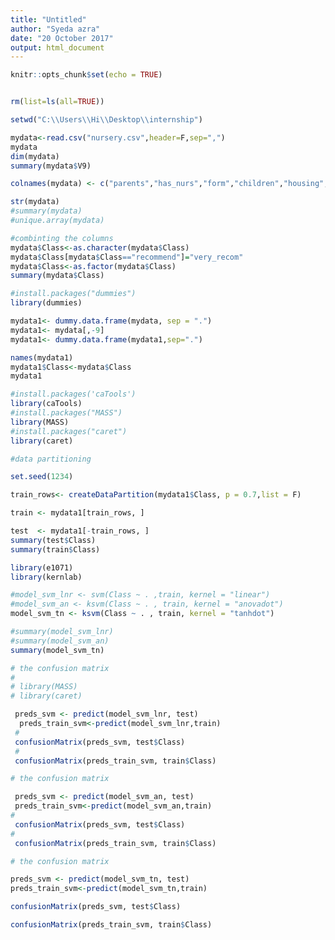 ---
title: "Untitled"
author: "Syeda azra"
date: "20 October 2017"
output: html_document
---

```{r setup, include=FALSE}
knitr::opts_chunk$set(echo = TRUE)
```
```{r}

```


```{r}
rm(list=ls(all=TRUE))

setwd("C:\\Users\\Hi\\Desktop\\internship")

mydata<-read.csv("nursery.csv",header=F,sep=",")
mydata
dim(mydata)
summary(mydata$V9)

```

```{r}
colnames(mydata) <- c("parents","has_nurs","form","children","housing","finance","social","health","Class")

str(mydata)
#summary(mydata)
#unique.array(mydata)

```

```{r}

#combinting the columns
mydata$Class<-as.character(mydata$Class)
mydata$Class[mydata$Class=="recommend"]="very_recom"
mydata$Class<-as.factor(mydata$Class)
summary(mydata$Class)

```

```{r}

#install.packages("dummies")
library(dummies)

mydata1<- dummy.data.frame(mydata, sep = ".")
mydata1<- mydata[,-9]
mydata1<- dummy.data.frame(mydata1,sep=".")

names(mydata1)
mydata1$Class<-mydata$Class
mydata1

```

```{r}
#install.packages('caTools')
library(caTools)
#install.packages("MASS")
library(MASS)
#install.packages("caret")
library(caret)

```

```{r}

#data partitioning

set.seed(1234)

train_rows<- createDataPartition(mydata1$Class, p = 0.7,list = F)

train <- mydata1[train_rows, ]

test  <- mydata1[-train_rows, ]
summary(test$Class)
summary(train$Class)


```

```{r}

library(e1071)
library(kernlab)

#model_svm_lnr <- svm(Class ~ . ,train, kernel = "linear")
#model_svm_an <- ksvm(Class ~ . , train, kernel = "anovadot")
model_svm_tn <- ksvm(Class ~ . , train, kernel = "tanhdot")

#summary(model_svm_lnr)
#summary(model_svm_an)
summary(model_svm_tn)

```


```{r}
# the confusion matrix 
# 
# library(MASS)
# library(caret)

 preds_svm <- predict(model_svm_lnr, test)
  preds_train_svm<-predict(model_svm_lnr,train)
 # 
 confusionMatrix(preds_svm, test$Class)
 # 
 confusionMatrix(preds_train_svm, train$Class)

```


```{r}


# the confusion matrix 

 preds_svm <- predict(model_svm_an, test)
 preds_train_svm<-predict(model_svm_an,train)
# 
 confusionMatrix(preds_svm, test$Class)
# 
 confusionMatrix(preds_train_svm, train$Class)

```


```{r}

# the confusion matrix 

preds_svm <- predict(model_svm_tn, test)
preds_train_svm<-predict(model_svm_tn,train)

confusionMatrix(preds_svm, test$Class)

confusionMatrix(preds_train_svm, train$Class)

```


```{r}

```

